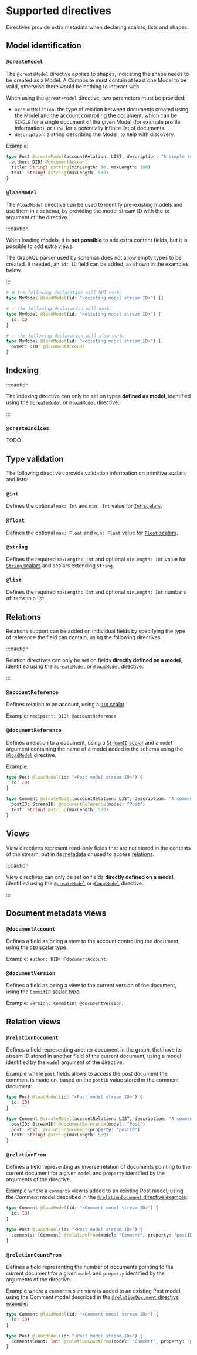 # Supported directives

Directives provide extra metadata when declaring scalars, lists and shapes.

## Model identification

### `@createModel`

The `@createModel` directive applies to shapes, indicating the shape needs to be
created as a Model. A Composite must contain at least one Model to be valid,
otherwise there would be nothing to interact with.

When using the `@createModel` directive, two parameters must be provided:

- `accountRelation`: the type of relation between documents created using the
  Model and the account controlling the document, which can be `SINGLE` for a
  single document of the given Model (for example profile information), or
  `LIST` for a potentially infinite list of documents.
- `description`: a string describing the Model, to help with discovery.

Example:

```graphql
type Post @createModel(accountRelation: LIST, description: "A simple text post") {
  author: DID! @documentAccount
  title: String! @string(minLength: 10, maxLength: 100)
  text: String! @string(maxLength: 500)
}
```

### `@loadModel`

The `@loadModel` directive can be used to identify pre-existing models and use
them in a schema, by providing the model stream ID with the `id` argument of the
directive.

:::caution

When loading models, it is **not possible** to add extra content fields, but it
is possible to add extra [views](#views).

The GraphQL parser used by schemas does not allow empty types to be created. If
needed, an `id: ID` field can be added, as shown in the examples below.

:::

```graphql
# ❌ the following declaration will NOT work:
type MyModel @loadModel(id: "<existing model stream ID>") {}

# ✅ the following declaration will work:
type MyModel @loadModel(id: "<existing model stream ID>") {
  id: ID
}

# ✅ the following declaration will also work:
type MyModel @loadModel(id: "<existing model stream ID>") {
  owner: DID! @documentAccount
}
```

## Indexing

:::caution

The indexing directive can only be set on types **defined as model**,
identified using the [`@createModel`](#createmodel) or
[`@loadModel`](#loadmodel) directive.

:::

### `@createIndices`

TODO

## Type validation

The following directives provide validation information on primitive scalars and
lists:

### `@int`

Defines the optional `max: Int` and `min: Int` value for
[`Int` scalars](./scalars.mdx#int).

### `@float`

Defines the optional `max: Float` and `min: Float` value for
[`Float` scalars](./scalars.mdx#float).

### `@string`

Defines the required `maxLength: Int` and optional `minLength: Int` value for
[`String` scalars](./scalars.mdx#string) and scalars extending `String`.

### `@list`

Defines the required `maxLength: Int` and optional `minLength: Int` numbers of
items in a list.

## Relations

Relations support can be added on individual fields by specifying the type of
reference the field can contain, using the following directives:

:::caution

Relation directives can only be set on fields **directly defined on a model**,
identified using the [`@createModel`](#createmodel) or
[`@loadModel`](#loadmodel) directive.

:::

### `@accountReference`

Defines relation to an account, using a [`DID` scalar](./scalars.mdx#did).

Example: `recipient: DID! @accountReference`.

### `@documentReference`

Defines a relation to a document, using a
[`StreamID` scalar](./scalars.mdx#streamid) and a `model` argument containing the
name of a model added in the schema using the [`@loadModel`](#loadmodel)
directive.

Example:

```graphql {2,6}
type Post @loadModel(id: "<Post model stream ID>") {
  id: ID!
}

type Comment @createModel(accountRelation: LIST, description: "A comment on a Post") {
  postID: StreamID! @documentReference(model: "Post")
  text: String! @string(maxLength: 500)
}
```

## Views

View directives represent read-only fields that are not stored in the contents
of the stream, but in its [metadata](#document-metadata-views) or used to access
[relations](#relation-views).

:::caution

View directives can only be set on fields **directly defined on a model**,
identified using the [`@createModel`](#createmodel) or
[`@loadModel`](#loadmodel) directive.

:::

## Document metadata views

### `@documentAccount`

Defines a field as being a view to the account controlling the document, using
the [`DID` scalar type](./scalars.mdx#did).

Example: `author: DID! @documentAccount`.

### `@documentVersion`

Defines a field as being a view to the current version of the document, using
the [`CommitID` scalar type](./scalars.mdx#commitid).

Example: `version: CommitID! @documentVersion`.

## Relation views

### `@relationDocument`

Defines a field representing another document in the graph, that have its stream
ID stored in another field of the current document, using a model identified by
the `model` argument of the directive.

Example where `post` fields allows to access the post document the comment is
made on, based on the `postID` value stored in the comment document:

```graphql {6,7}
type Post @loadModel(id: "<Post model stream ID>") {
  id: ID!
}

type Comment @createModel(accountRelation: LIST, description: "A comment on a Post") {
  postID: StreamID! @documentReference(model: "Post")
  post: Post! @relationDocument(property: "postID")
  text: String! @string(maxLength: 500)
}
```

### `@relationFrom`

Defines a field representing an inverse relation of documents pointing to the
current document for a given `model` and `property` identified by the arguments
of the directive.

Example where a `comments` view is added to an existing Post model, using the
Comment model described in the
[`@relationDocument` directive example](#relationdocument):

```graphql {6}
type Comment @loadModel(id: "<Comment model stream ID>") {
  id: ID!
}

type Post @loadModel(id: "<Post model stream ID>") {
  comments: [Comment] @relationFrom(model: "Comment", property: "postID")
}
```

### `@relationCountFrom`

Defines a field representing the number of documents pointing to the current
document for a given `model` and `property` identified by the arguments of the
directive.

Example where a `commentsCount` view is added to an existing Post model, using
the Comment model described in the
[`@relationDocument` directive example](#relationdocument):

```graphql {6}
type Comment @loadModel(id: "<Comment model stream ID>") {
  id: ID!
}

type Post @loadModel(id: "<Post model stream ID>") {
  commentsCount: Int! @relationCountFrom(model: "Comment", property: "postID")
}
```
